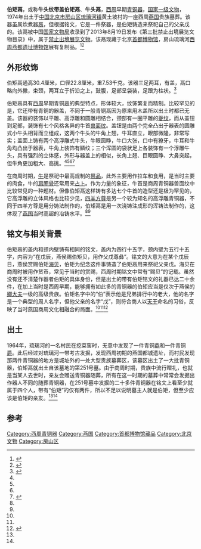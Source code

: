 {{TA
|1=zh-hans:厘米;zh-hant:公分
|2=zh-hans:千克;zh-hant:公斤
}}
{{禁止出国(境)展览文物 |
图片 = [[File:Bo_Ju_Li.jpg|230px]]<br><small>伯矩鬲</small>|
名称 = 伯矩鬲 |
时代 = [[西周|西周]]早期 |
出土 = [[北京市|北京市]][[房山区|房山区]]琉璃河（1974年）|
现藏 = [[首都博物馆|首都博物馆]] |
登录 = 2013年 |
}}
{{Location map+|China Beijing|caption=发现地“西周燕都遗址”和收藏地“首都博物馆”在北京地图上的位置|places=
{{Location map~|China Beijing|lat_deg=39|lat_min=36|lat_sec=56|lon_deg=116|lon_min=02|lon_sec=59|position=bottom|mark=Blue pog.svg|label=燕都遗址}}
{{Location map~|China Beijing|lat_deg=39|lat_min=54|lat_sec=19|lon_deg=116|lon_min=20|lon_sec=11|position=bottom|mark=Blue pog.svg|label=首都博物馆}}
}}

'''伯矩鬲'''，或称'''牛头纹带盖伯矩鬲'''、'''牛头鬲'''，[[西周|西周]]早期[[青铜器|青铜器]]，[[国家一级文物|国家一级文物]]，1974年出土于[[中国|中国]][[北京市|北京市]][[房山区|房山区]][[琉璃河镇|琉璃河镇]]黄土坡村的一座西周[[燕国|燕国]]贵族墓葬。该器虽属炊煮器[[鬲|鬲]]，但根据铭文，它是一件祭器，是伯矩铸造来祭祀自己的父亲戊的。该鬲被中国[[国家文物局|国家文物局]]收录到了2013年8月19日发布《第三批禁止出境展览文物目录》中，属于[[禁止出境展览文物|禁止出境展览文物]]。该鬲现藏于北京[[首都博物馆|首都博物馆]]，房山琉璃河[[西周燕都遗址博物馆|西周燕都遗址博物馆]]展有复制品。<ref name=jb>{{Citeweb|title=北京城最早的美丽见证者——伯矩鬲|url=http://bjrb.bjd.com.cn/html/2014-09/05/content_214894.htm|publisher=京报网-北京日报|deadurl=yes|archiveurl=https://web.archive.org/web/20160614083619/http://bjrb.bjd.com.cn/html/2014-09/05/content_214894.htm|archivedate=2016-06-14|accessdate=2015-10-29}}</ref><ref name=cssn>{{Citeweb|title=伯矩鬲——禁止出国（境）展览文物|url=http://www.cssn.cn/kgx/kgbk/201410/t20141010_1357160.shtml|publisher=中国社会科学网|author=李来玉|date=2014-10-10|deadurl=yes|archiveurl=https://web.archive.org/web/20160304132055/http://www.cssn.cn/kgx/kgbk/201410/t20141010_1357160.shtml|archivedate=2016-03-04|accessdate=2015-10-29}}</ref>

== 外形纹饰 ==
伯矩鬲通高30.4厘米，口径22.8厘米，重7.53千克。该器三足两耳，有盖，鬲口略向外撇，束颈，两耳立于折沿之上，鼓腹，足部呈袋装，足跟为柱状。<ref name=cntv>{{Cite web |url=http://tv.cntv.cn/video/C17605/9e5b7762550747058b7105168e7aee3f |title=国宝档案 20120423 西周伯矩鬲 |access-date=2015-10-29 |archive-url=https://web.archive.org/web/20160304123243/http://tv.cntv.cn/video/C17605/9e5b7762550747058b7105168e7aee3f |archive-date=2016-03-04 |dead-url=yes }}</ref>

伯矩鬲具有[[西周|西周]]早期青铜[[鬲|鬲]]的典型特点，形体较大，纹饰繁复而精制。比较罕见的是，它还带有青铜的器盖，不同于一般青铜鬲因为原来用木盖所以出土时都已无盖。该器的装饰以平雕、高浮雕和圆雕相结合，颈部有一圈平雕的[[夔紋|夔纹]]，而从盖钮到足部，装饰有七个风格各异的牛首[[兽面纹|兽面纹]]。盖钮是由两个完全凸出于器表的圆雕式小牛头相背而立组成，这两个牛头的牛角上翘，牛耳直立，眼部微隆，非常写实；盖面上铸有两个高浮雕式牛头，牛眼圆睁，牛口大张，口中有獠牙，牛耳和牛角均凸出于器表，牛角上装饰有鳞纹；三个浑圆的袋状足上各装饰有一个浮雕牛头，具有强烈的立体感，外形与器盖上的相似，长角上翘、巨眼圆睁、大鼻突起，但牛角更加粗大、高挑。<ref name=jb/><ref name=cssn/><ref name=cntv/><ref name=xi>{{Citeweb|title=习近平首博参观都看到了哪些国宝？|url=http://www.chinanews.com/gn/2014/03-17/5959776.shtml|publisher=北京晚报|date=2014-03-17|accessdate=2015-10-29|archive-date=2016-03-05|archive-url=https://web.archive.org/web/20160305061314/http://www.chinanews.com/gn/2014/03-17/5959776.shtml|dead-url=no}}</ref>

在商周时期，[[牛|牛]]是祭祀中最高规制的[[祭品|祭品]]，此外主要用作拉车和食用，是当时主要的肉食，牛的[[肩胛骨|肩胛骨]]还常用来[[占卜|占卜]]。作为力量的象征，牛首是商周青铜器兽面纹中比较常见的一种题材。但像伯矩鬲这样铸有多达七个牛首的造型还是极为罕见的，它高浮雕的立体风格也比较少见，[[四羊方尊|四羊方尊]]是另一个较为知名的高浮雕青铜器，不同于四羊方尊是用分铸法制作的，伯矩鬲是用一次浇铸注成形的浑铸法制作的，这体现了[[燕国|燕国]]当时高超的冶铸水平。<ref name=jb/><ref name=xi/>

== 铭文与相关背景 ==
伯矩鬲的盖内和颈内壁铸有相同的铭文，盖内为四行十五字，颈内壁为五行十五字，内容为“在戊辰，燕侯赐伯矩贝，用作父戊尊彝”。铭文的大意为在某个戊辰日，燕侯赏赐伯矩[[贝币|海贝]]，伯矩为纪念这件事铸造了伯矩鬲用来祭祀父亲戊。海贝在商周时被用作货币，常见于当时的赏赐，西周时期铭文中常有“赐贝”的记载。虽然没有还不清楚作器者伯矩的具体身份，但是出土的带有伯矩铭文的礼器已达二十余件，在加上当时是西周早期，能够拥有如此多的青铜器的伯矩应当是仅次于燕侯的[[卿大夫|卿大夫]]一级的高级贵族。伯矩名字中的“伯”表示他是兄弟排行中的老大，他的名字是一个典型的周人名字，但他父亲的名字“戊”，则符合商人以[[天干|天干]]命名的习俗，反映了当时燕国商周文化相融合的局面。<ref name=jb/><ref name=cntv/><ref>{{Citeweb|title=北京建城“物证” 今起故土展出|url=http://www.fawan.com/Article/yw/2013/05/25/131152198548.html|publisher=法制晚报|author=程磊|date=2013-05-25|access-date=2015-10-29|archive-url=https://web.archive.org/web/20130625065359/http://www.fawan.com/Article/yw/2013/05/25/131152198548.html|archive-date=2013-06-25|dead-url=yes}}</ref>

== 出土 ==
1964年，琉璃河的一名村民在挖菜窖时，无意中发现了一件青铜[[鼎|鼎]]和一件青铜[[爵|爵]]。此后经过对琉璃河一带考古发掘，发现西周初期的燕国都城遗址，而村民发现那两件青铜器的地方是城址外的一处大型贵族墓葬区，该墓区出土了一大批青铜器，伯矩鬲就出土自该墓地的第251号墓。由于商周时期，贵族中流行赗礼，也就是当某人去世时，亲友会赠送青铜器随葬，所有在这一时期的墓葬中常常会发掘出作器人不同的随葬青铜器，在251号墓中发掘的二十多件青铜器在铭文上看至少就属于四个人，带有“伯矩”的仅有两件，所以不足以说明墓主人就是伯矩，但至少应该是伯矩的亲友。<ref name=jb/><ref name=cntv/>

== 参考 ==
{{reflist}}

{{禁止出境展览文物索引}}
[[Category:西周青铜器|Category:西周青铜器]]
[[Category:燕国|Category:燕国]]
[[Category:首都博物馆藏品|Category:首都博物馆藏品]]
[[Category:北京文物|Category:北京文物]]
[[Category:房山区|Category:房山区]]